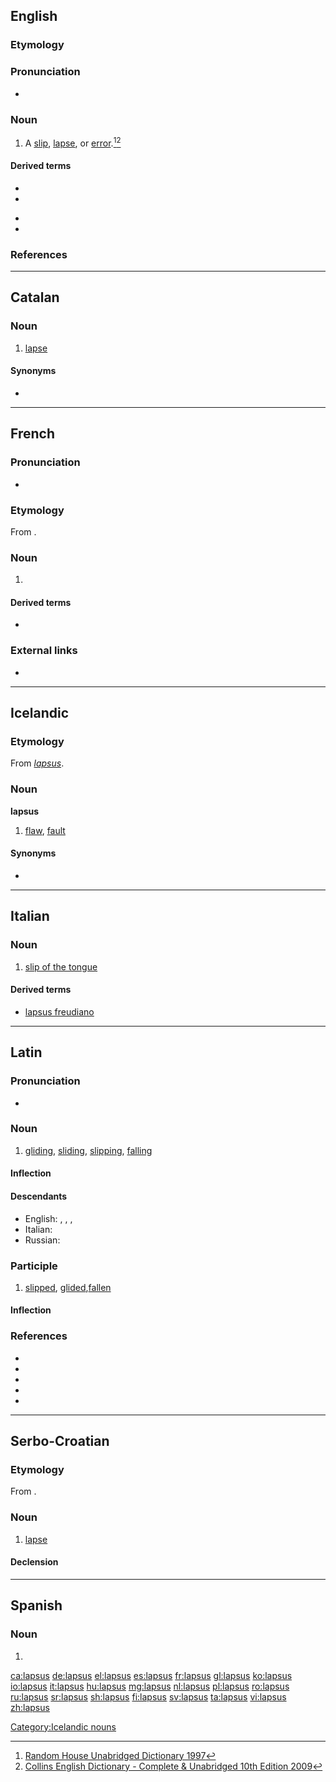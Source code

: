 ==English==

===Etymology===
{{bor|en|la|lapsus}}

===Pronunciation===
* {{IPA|/ˈlæpsəs/|lang=en}}

===Noun===
{{en-noun|lapsus}}

# A [[slip]], [[lapse]], or [[error]].<ref>[http://dictionary.infoplease.com/lapsus Random House Unabridged Dictionary 1997]</ref><ref>[http://dictionary.reference.com/browse/Lapsus Collins English Dictionary - Complete & Unabridged 10th Edition 2009]</ref>

====Derived terms====
{{der-top}}
* {{l|en|lapsus calami}}
* {{l|en|lapsus digiti}}
{{der-mid}}
* {{l|en|lapsus digitorum}}
* {{l|en|lapsus linguae}}
{{der-bottom}}

===References===
<references/>

----

==Catalan==

===Noun===
{{ca-noun|m|lapsus}}

# [[lapse]]

====Synonyms====
* {{l|ca|errada}}

----

==French==

===Pronunciation===
* {{IPA|/lap.sys/|lang=fr}}

===Etymology===
From {{etyl|la|fr}}.

===Noun===
{{fr-noun|m|lapsus}}

# {{l|en|lapsus}}

====Derived terms====
* {{l|fr|lapsus révélateur}}

===External links===
* {{R:TLFi}}

----

==Icelandic==

===Etymology===
From {{etyl|la|is}} ''[[#Latin|lapsus]]''.

===Noun===
'''lapsus''' {{g|m}}

# {{lb|is|informal}} [[flaw]], [[fault]]

====Synonyms====
* {{l|is|galli}}

[[Category:Icelandic nouns]]

----

==Italian==

===Noun===
{{head|it|noun|g=m|invariable}}

# [[slip of the tongue]]

====Derived terms====
* [[lapsus freudiano]]

----

==Latin==

===Pronunciation===
* {{la-IPA|lāpsus}}

===Noun===
{{la-noun|lāpsus|lāpsūs|m|fourth}}

# [[gliding]], [[sliding]], [[slipping]], [[falling]]

====Inflection====
{{la-decl-4th|lāps}}

====Descendants====
* English: {{l|en|lapsus calami}}, {{l|en|lapsus digiti}}, {{l|en|lapsus digitorum}}, {{l|en|lapsus linguae}}
* Italian: {{l|it|lapsus}}
* Russian: {{l|ru|ля́псус|g=m}}

===Participle===
{{la-perfect participle|lāps}}

# [[slipped]], [[glided]],[[fallen]]

====Inflection====
{{la-decl-1&2|lāps}}

===References===
* {{R:L&S}}
* {{R:Elementary Lewis}}
* {{R:du Cange}}
* {{R:M&A}}
* {{R:NLW}}

----

==Serbo-Croatian==

===Etymology===
From {{etyl|la|sh}} {{m|la|lapsus}}.

===Noun===
{{sh-noun|g=m|head=làpsus}}

# [[lapse]]

====Declension====
{{sh-decl-noun
|lapsus|lapsusi
|lapsusa|lapsusa
|lapsusu|lapsusima
|lapsus|lapsuse
|lapsuse|lapsusi
|lapsusu|lapsusima
|lapsusom|lapsusima
}}
----
==Spanish==

===Noun===
{{es-noun|m|lapsus}}

# {{l|en|lapsus}}

[[ca:lapsus]]
[[de:lapsus]]
[[el:lapsus]]
[[es:lapsus]]
[[fr:lapsus]]
[[gl:lapsus]]
[[ko:lapsus]]
[[io:lapsus]]
[[it:lapsus]]
[[hu:lapsus]]
[[mg:lapsus]]
[[nl:lapsus]]
[[pl:lapsus]]
[[ro:lapsus]]
[[ru:lapsus]]
[[sr:lapsus]]
[[sh:lapsus]]
[[fi:lapsus]]
[[sv:lapsus]]
[[ta:lapsus]]
[[vi:lapsus]]
[[zh:lapsus]]
